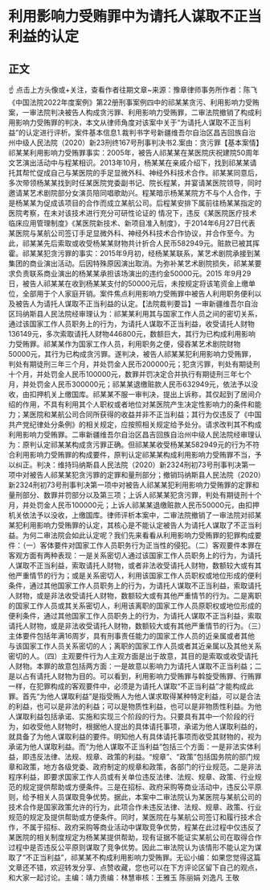 # 利用影响力受贿罪中为请托人谋取不正当利益的认定
## 正文
☝ 点击上方头像或+关注，查看作者往期文章~来源：豫章律师事务所作者：陈飞《中国法院2022年度案例》第22册刑事案例四中的祁某某贪污、利用影响力受贿案，一审法院判决被告人构成贪污罪、利用影响力受贿罪，二审法院撤销了构成利用影响力受贿罪的判决，本文从律师角度对该案中关于“为请托人谋取不正当利益”的认定进行评析。案件基本信息1.裁判书字号新疆维吾尔自治区昌吉回族自治州中级人民法院（2020）新23刑终167号刑事判决书2.案由：贪污罪【基本案情】祁某某利用影响力受贿罪事实：2005年，被告人祁某某在某医院庆祝建院50周年文艺演出活动中与程某相识。2013年10月，杨某某在亲戚介绍下，找到祁某某请托其帮忙促成自己与某医院的手足显微外科、神经外科技术合作。祁某某同意后，多次带领杨某某找到时任某医院党委副书记、院长程某，并宴请某医院领导，同时邀请某艺术剧院部分女演员陪同唱歌助兴。程某暗示杨某某院方不与个人合作，于是杨某某为促成该项目的合作而成立某航公司。后程某安排下属前往杨某某指定的医院考察，在未对该技术进行充分可研性论证的 情况下，违反《某医院医疗技术临床应用管理制度》《某医院新技术、新项目准入制度》，于2014年6月27日代表某医院与某航公司签订手足显微外科、神经外科技术合作协议，并合作至今。为此，祁某某先后索取或收受杨某某财物共计折合人民币582949元。赃款已被其挥霍。祁某某犯贪污罪的事实：2015年9月初，经杨某某联系，某艺术剧院承接到某集团的商业演出活动。后因特殊原因演出取消。为弥补某艺术剧院损失，祁某某要求负责联系商业演出的杨某某承担该场演出的违约金50000元。2015 年9月29日，被告人祁某某在收到杨某某支付的50000元后，未按规定将该笔资金上缴单位，全部用于个人家庭开销。案件焦点利用影响力受贿罪中被告人利用职务便利以及被告人为请托人谋取不正当利益的认定。【法院裁判要旨】一审新疆维吾尔自治区玛纳斯县人民法院经审理认为：祁某某利用其与国家工作人员之间的密切关系，通过该国家工作人员职务上的行为，为请托人谋取不正当利益，收受请托人财物136149元，多次索取请托人财物446800元，数额巨大，其行为已构成利用影响力受贿罪。祁某某作为国家工作人员，利用职务之便，侵吞某艺术剧院财物50000元，其行为已构成贪污罪。遂判决，被告人祁某某犯利用影响力受贿罪，判处有期徒刑三年三个月，并处罚金人民币200000元；犯贪污罪，判处有期徒刑十个月，并处罚金人民币100000元，数罪并罚决定合并执行有期徒刑三年七个月，并处罚金人民币300000元；祁某某退缴赃款人民币632949元，依法予以没收，由扣押机关上缴国库。祁某某不服一审判决，提出上诉称，其仅起到了居间介绍的作用，不具有利用其个人职权或者地位对某医院产生决定性影响力的条件和能力；某医院和某航公司合同所获得的收益并非不正当利益；其行为仅违反了《中国共产党纪律处分条例》的相关规定，应按照相关规定给予处分。请求改判其不构成利用影响力受贿罪。二审新疆维吾尔自治区昌吉回族自治州中级人民法院经审理认为：原判认定祁某某构成贪污罪正确。但祁某某收受杨某某582949元的行为不符合利用影响力受贿罪的构成要件，原判认定祁某某构成利用影响力受贿罪不当，予以纠正。判决：维持玛纳斯县人民法院（2020）新2324刑初73号刑事判决第一项中对被告人祁某某犯贪污罪的定罪和量刑部分；撤销玛纳斯县人民法院（2020）新2324刑初73号刑事判决第一项中对被告人祁某某犯利用影响力受贿罪的定罪和量刑部分、数罪并罚部分以及第三项；上诉人祁某某犯贪污罪，判处有期徒刑十个月，并处罚金人民币100000元；上诉人祁某某退缴赃款人民币50000元，由扣押机关依法予以没收，上缴国库。律师评析本案中，二审法院撤销了一审法院对祁某某犯利用影响力受贿罪的认定，其核心是不能认定被告人为请托人谋取了不正当利益。为何二审法院会如此认定呢？我们先来看看从利用影响力受贿罪的犯罪构成要件：（一）客体要件对国家工作人员职务行为正当性的侵犯。（二）客观要件本罪在客观方面有两种表现：一是关系密切人通过该国家工作人员职务上的行为，为请托人谋取不正当利益，索取请托人财物，或者非法收受请托人财物，数额较大或有其他严重情节的行为；或是关系密切人，利用该国家工作人员职权或地位形成的便利条件，通过其他国家工作人员职务上的行为，为请托人谋取不正当利益，索取请托人财物，或是非法收受请托人财物，数额较大或有其他严重情节的行为。二是离职的国家工作人员或其关系密切人，利用该离职的国家工作人员原职权或地位形成的便利条件，通过其他国家工作人员职务上的行为，为请托人谋取不正当利益，索取请托人财物，或是非法收受请托人财物，数额较大或有其他严重情节的行为。（三）主体要件包括年满16周岁，具有刑事责任能力的国家工作人员的近亲属或者其他与该国家工作人员关系密切的人；离职的国家工作人员或者其近亲属以及其他关系密切的人。（四）主观要件行为人主观方面是出于故意，其目的是索取或收受请托人财物。本罪的故意包括两方面：一是故意以影响力为请托人谋取不正当利益；二是以占有请托人财物为目的。可以看到，利用影响力受贿罪与斡旋受贿罪、行贿罪一样，在犯罪构成的客观要件中，必须是为请托人谋取“不正当利益”才能构成此罪。首先“为他人谋取利益”是指受贿人为他人谋求取得某种特定利益，可以是合法的利益，也可以是非法的利益；可以是物质性利益，也可以是非物质性利益。为他人谋取利益包括承诺、实施和实现三个阶段的行为。只要具有其中一个阶段的行为，如收受他人财物时，根据他人提出的具体请托事项，承诺为他人谋取利益的，就具备了为他人谋取利益的要件。明知他人有具体请托事项而收受其财物的，视为承诺为他人谋取利益。而“为他人谋取不正当利益”包括三个方面：一是非法实体利益，即违反法律、法规、规章、政策的利益。“规章”、“政策”包括国务院的部门规章和政策，地方各级党委、政府制定的规章和政策，各部门的行业规范。二是非法程序利益，即要求国家工作人员或有关单位违反法律、法规、规章、政策、行业规范的规定提供帮助或方便条件。三是在招标、政府采购等商业活动中，违反公平原则，给予相关人员谋取竞争优势。据此，本案中二审法院认为某医院与某航公司的技术合作是国家政策允许的行为，此项合作未违反法律、法规、规章、政策、行业规范的规定及提供帮助或方便条件。同时，某医院在与某航公司签订和履行技术合作，不属于招标、政府采购等商业活动中谋取竞争优势，程某在此过程中仅违反了某医院的相关制度规定为杨某某提供帮助，现有证据不能证实某航公司在取得合作过程中是否违反公平原则谋取了竞争优势。因此二审法院认为该情形不能认定为谋取了“不正当利益”，祁某某不构成利用影响力受贿罪。无讼小编：如果您觉得这篇文章还不错，欢迎转发分享、点赞收藏，您也可以在下方评论区留下自己的观点，和大家一起讨论。主编：靖力责编：林慧审核：王雅玉 陈丽娟 刘逸凡 王敬